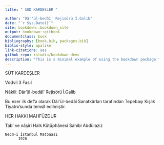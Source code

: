 --- 
title: " SUD KARDESLER "

author: "Dâr'ül-bedâî' Rejisörü İ.Galib"
date: "`r Sys.Date()`"
site: bookdown::bookdown_site
output: bookdown::gitbook
documentclass: book
bibliography: [book.bib, packages.bib]
biblio-style: apalike
link-citations: yes
github-repo: rstudio/bookdown-demo
description: "This is a minimal example of using the bookdown package to write a book. The output format for this example is bookdown::gitbook."
---

\center SÜT KARDEŞLER\center

Vodvil 3 Fasıl

Nâkili: Dâr'ül-bedâî' Rejisörü İ.Galib

Bu eser ilk def'a olarak Dâr'ül-bedâî Sanatkârları tarafından Tepebaşı Kışlık Tiyatro'sunda temsîl edilmiştir.

HER HAKKI MAHFÛZDUR

Tab' ve nâşiri
Halk Kütüphânesi Sahibi
Abdülaziz

    Necm-i İstanbul Matbaası
	      1926


